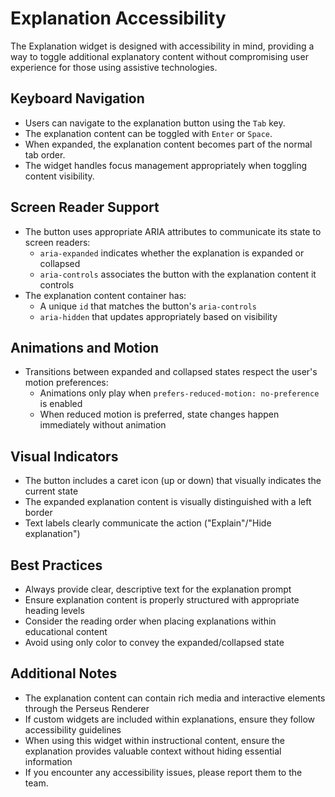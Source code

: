 
<Meta title="Widgets/Explanation/Accessibility" />

# Explanation Accessibility

The Explanation widget is designed with accessibility in mind, providing a way to toggle additional explanatory content without compromising user experience for those using assistive technologies.

## Keyboard Navigation

-   Users can navigate to the explanation button using the `Tab` key.
-   The explanation content can be toggled with `Enter` or `Space`.
-   When expanded, the explanation content becomes part of the normal tab order.
-   The widget handles focus management appropriately when toggling content visibility.

## Screen Reader Support

-   The button uses appropriate ARIA attributes to communicate its state to screen readers:
    -   `aria-expanded` indicates whether the explanation is expanded or collapsed
    -   `aria-controls` associates the button with the explanation content it controls
-   The explanation content container has:
    -   A unique `id` that matches the button's `aria-controls`
    -   `aria-hidden` that updates appropriately based on visibility

## Animations and Motion

-   Transitions between expanded and collapsed states respect the user's motion preferences:
    -   Animations only play when `prefers-reduced-motion: no-preference` is enabled
    -   When reduced motion is preferred, state changes happen immediately without animation

## Visual Indicators

-   The button includes a caret icon (up or down) that visually indicates the current state
-   The expanded explanation content is visually distinguished with a left border
-   Text labels clearly communicate the action ("Explain"/"Hide explanation")

## Best Practices

-   Always provide clear, descriptive text for the explanation prompt
-   Ensure explanation content is properly structured with appropriate heading levels
-   Consider the reading order when placing explanations within educational content
-   Avoid using only color to convey the expanded/collapsed state

## Additional Notes

-   The explanation content can contain rich media and interactive elements through the Perseus Renderer
-   If custom widgets are included within explanations, ensure they follow accessibility guidelines
-   When using this widget within instructional content, ensure the explanation provides valuable context without hiding essential information
-   If you encounter any accessibility issues, please report them to the team.
